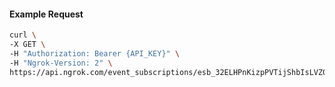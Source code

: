 
#### Example Request

```bash
curl \
-X GET \
-H "Authorization: Bearer {API_KEY}" \
-H "Ngrok-Version: 2" \
https://api.ngrok.com/event_subscriptions/esb_32ELHPnKizpPVTijShbIsLVZ0fT
```
